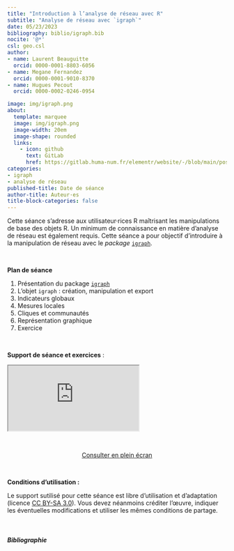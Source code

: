 ```yaml
---
title: "Introduction à l’analyse de réseau avec R"
subtitle: "Analyse de réseau avec `igraph`"
date: 05/23/2023
bibliography: biblio/igraph.bib
nocite: '@*'
csl: geo.csl
author: 
- name: Laurent Beauguitte
  orcid: 0000-0001-8803-6056
- name: Megane Fernandez
  orcid: 0000-0001-9010-8370
- name: Hugues Pecout
  orcid: 0000-0002-0246-0954

image: img/igraph.png
about:
  template: marquee
  image: img/igraph.png
  image-width: 20em
  image-shape: rounded
  links:
    - icon: github
      text: GitLab
      href: https://gitlab.huma-num.fr/elementr/website/-/blob/main/posts/seance7_igraph.qmd
categories: 
- igraph
- analyse de réseau
published-title: Date de séance
author-title: Auteur·es
title-block-categories: false
---
```


Cette séance s'adresse aux utilisateur·rices R maîtrisant les manipulations de base des objets R. Un minimum de connaissance en matière d'analyse de réseau est également requis. Cette séance a pour objectif d'introduire à la manipulation de réseau avec le *package* [`igraph`](https://r.igraph.org/).

\

**Plan de séance**

1.  Présentation du package [`igraph`](https://r.igraph.org/)\
2.  L'objet `igraph` : création, manipulation et export\
3.  Indicateurs globaux\
4.  Mesures locales
5.  Cliques et communautés
6.  Représentation graphique
7.  Exercice

\

**Support de séance et exercices** :

::: quartodoc
<iframe class="slide2" src="https://elementr.gitpages.huma-num.fr/session_reseau/intro_reseau_igraph/">

</iframe>
:::

\

<center><a href="https://elementr.gitpages.huma-num.fr/session_reseau/intro_reseau_igraph/" class="btn btn-outline-success" role="button" aria-disabled="true"><i class="bi bi-eye"></i> Consulter en plein écran</a></center>

\

**Conditions d'utilisation :**

Le support sutilisé pour cette séance est libre d'utilisation et d'adaptation (licence [CC BY-SA 3.0](https://creativecommons.org/licenses/by-sa/3.0/fr/)). Vous devez néanmoins créditer l'œuvre, indiquer les éventuelles modifications et utiliser les mêmes conditions de partage.

\

##### Bibliographie

::: {#refs}
:::
